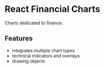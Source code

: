 
<Meta title="Intro" />

# React Financial Charts

Charts dedicated to finance.

## Features

- integrates multiple chart types
- technical indicators and overlays
- drawing objects

<Canvas>
    <StockChart />
</Canvas>
